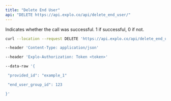 ```yaml
---
title: "Delete End User"
api: "DELETE https://api.explo.co/api/delete_end_user/"
---
```


<ResponseField name="success" type="number">

Indicates whether the call was successful. 1 if successful, 0 if not.

</ResponseField>

<RequestExample>

```bash Example Request
curl --location --request DELETE 'https://api.explo.co/api/delete_end_user/'

--header 'Content-Type: application/json'

--header 'Explo-Authorization: Token <token>'

--data-raw '{

 "provided_id": "example_1"

 "end_user_group_id": 123

}'
```

</RequestExample>
